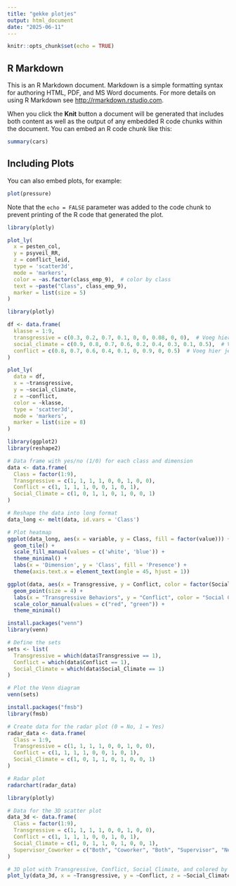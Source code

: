 ```yaml
---
title: "gekke plotjes"
output: html_document
date: "2025-06-11"
---
```


```r
knitr::opts_chunk$set(echo = TRUE)
```

## R Markdown

This is an R Markdown document. Markdown is a simple formatting syntax for authoring HTML, PDF, and MS Word documents. For more details on using R Markdown see <http://rmarkdown.rstudio.com>.

When you click the **Knit** button a document will be generated that includes both content as well as the output of any embedded R code chunks within the document. You can embed an R code chunk like this:

```r
summary(cars)
```

## Including Plots

You can also embed plots, for example:

```r
plot(pressure)
```

Note that the `echo = FALSE` parameter was added to the code chunk to prevent printing of the R code that generated the plot.



```r
library(plotly)

plot_ly(
  x = pesten_col,
  y = psyveil_RR,
  z = conflict_leid,
  type = 'scatter3d',
  mode = 'markers',
  color = ~as.factor(class_emp_9),  # color by class
  text = ~paste("Class", class_emp_9),
  marker = list(size = 5)
)
```



```r
library(plotly)

df <- data.frame(
  klasse = 1:9,
  transgressive = c(0.3, 0.2, 0.7, 0.1, 0, 0, 0.08, 0, 0),  # Voeg hier je scores in
  social_climate = c(0.9, 0.8, 0.7, 0.6, 0.2, 0.4, 0.3, 0.1, 0.5),  # Voeg hier je scores in
  conflict = c(0.8, 0.7, 0.6, 0.4, 0.1, 0, 0.9, 0, 0.5)  # Voeg hier je scores in
)

plot_ly(
  data = df,
  x = ~transgressive,
  y = ~social_climate,
  z = ~conflict,
  color = ~klasse,
  type = 'scatter3d',
  mode = 'markers',
  marker = list(size = 8)
)

```


```r
library(ggplot2)
library(reshape2)

# Data frame with yes/no (1/0) for each class and dimension
data <- data.frame(
  Class = factor(1:9),
  Transgressive = c(1, 1, 1, 1, 0, 0, 1, 0, 0),
  Conflict = c(1, 1, 1, 1, 0, 0, 1, 0, 1),
  Social_Climate = c(1, 0, 1, 1, 0, 1, 0, 0, 1)
)

# Reshape the data into long format
data_long <- melt(data, id.vars = 'Class')

# Plot heatmap
ggplot(data_long, aes(x = variable, y = Class, fill = factor(value))) +
  geom_tile() +
  scale_fill_manual(values = c('white', 'blue')) +
  theme_minimal() +
  labs(x = 'Dimension', y = 'Class', fill = 'Presence') +
  theme(axis.text.x = element_text(angle = 45, hjust = 1))

```

```r
ggplot(data, aes(x = Transgressive, y = Conflict, color = factor(Social_Climate))) +
  geom_point(size = 4) +
  labs(x = "Transgressive Behaviors", y = "Conflict", color = "Social Climate") +
  scale_color_manual(values = c("red", "green")) +
  theme_minimal()

```

```r
install.packages("venn")
library(venn)

# Define the sets
sets <- list(
  Transgressive = which(data$Transgressive == 1),
  Conflict = which(data$Conflict == 1),
  Social_Climate = which(data$Social_Climate == 1)
)

# Plot the Venn diagram
venn(sets)

```

```r
install.packages("fmsb")
library(fmsb)

# Create data for the radar plot (0 = No, 1 = Yes)
radar_data <- data.frame(
  Class = 1:9,
  Transgressive = c(1, 1, 1, 1, 0, 0, 1, 0, 0),
  Conflict = c(1, 1, 1, 1, 0, 0, 1, 0, 1),
  Social_Climate = c(1, 0, 1, 1, 0, 1, 0, 0, 1)
)

# Radar plot
radarchart(radar_data)

```
```r
library(plotly)

# Data for the 3D scatter plot
data_3d <- data.frame(
  Class = factor(1:9),
  Transgressive = c(1, 1, 1, 1, 0, 0, 1, 0, 0),
  Conflict = c(1, 1, 1, 1, 0, 0, 1, 0, 1),
  Social_Climate = c(1, 0, 1, 1, 0, 1, 0, 0, 1),
  Supervisor_Coworker = c("Both", "Coworker", "Both", "Supervisor", "Neither", "Neither", "Both", "Neither", "Neither")
)

# 3D plot with Transgressive, Conflict, Social Climate, and colored by Supervisor/Coworker
plot_ly(data_3d, x = ~Transgressive, y = ~Conflict, z = ~Social_Climate, color = ~Supervisor_Coworker, type = 'scatter3d', mode = 'markers')

```
